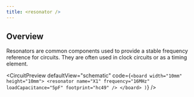 ```yaml
---
title: <resonator />
---
```


## Overview

Resonators are common components used to provide a stable frequency reference for
circuits. They are often used in clock circuits or as a timing element.


<CircuitPreview
  defaultView="schematic"
  code={`
    <board width="10mm" height="10mm">
      <resonator
        name="X1"
        frequency="16MHz"
        loadCapacitance="5pF"
        footprint="hc49"
      />
    </board>
  )
  `}
/>